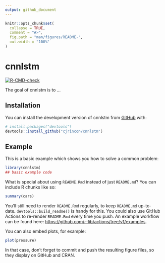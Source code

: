```yaml
---
output: github_document
---
```


<!-- README.md is generated from README.Rmd. Please edit that file -->

```r
knitr::opts_chunk$set(
  collapse = TRUE,
  comment = "#>",
  fig.path = "man/figures/README-",
  out.width = "100%"
)
```

# cnnlstm

<!-- badges: start -->
[![R-CMD-check](https://github.com/cjrincon/cnnlstm/actions/workflows/R-CMD-check.yaml/badge.svg)](https://github.com/cjrincon/cnnlstm/actions/workflows/R-CMD-check.yaml)
<!-- badges: end -->

The goal of cnnlstm is to ...

## Installation

You can install the development version of cnnlstm from [GitHub](https://github.com/) with:

``` r
# install.packages("devtools")
devtools::install_github("cjrincon/cnnlstm")
```

## Example

This is a basic example which shows you how to solve a common problem:

```r
library(cnnlstm)
## basic example code
```

What is special about using `README.Rmd` instead of just `README.md`? You can include R chunks like so:

```r
summary(cars)
```

You'll still need to render `README.Rmd` regularly, to keep `README.md` up-to-date. `devtools::build_readme()` is handy for this. You could also use GitHub Actions to re-render `README.Rmd` every time you push. An example workflow can be found here: <https://github.com/r-lib/actions/tree/v1/examples>.

You can also embed plots, for example:

```r
plot(pressure)
```

In that case, don't forget to commit and push the resulting figure files, so they display on GitHub and CRAN.
